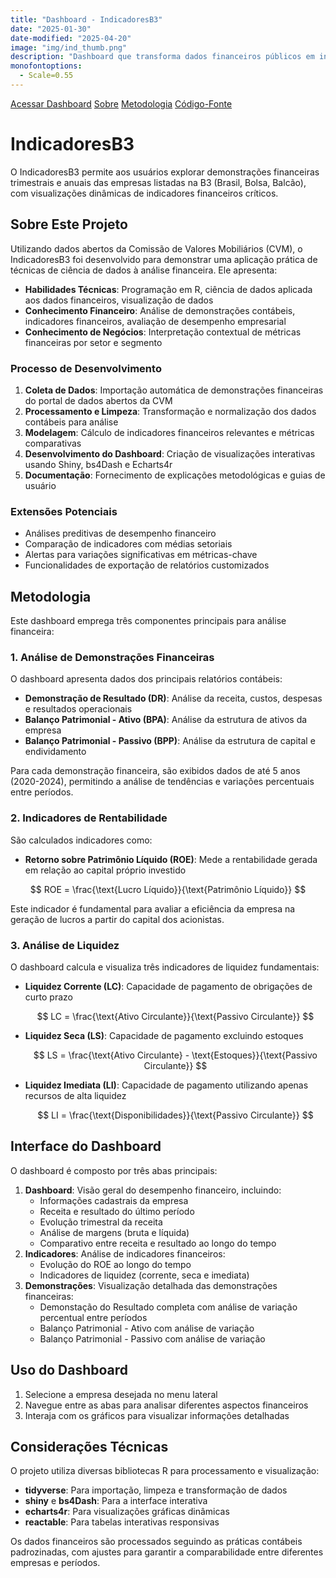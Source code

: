 ```yaml
---
title: "Dashboard - IndicadoresB3"
date: "2025-01-30"
date-modified: "2025-04-20"
image: "img/ind_thumb.png"
description: "Dashboard que transforma dados financeiros públicos em insights através de uma interface interativa."
monofontoptions: 
  - Scale=0.55
---
```


[<i class="bi bi-bar-chart-fill"></i> Acessar Dashboard](https://luc-dasilva.shinyapps.io/indicadoresb3/){.btn .btn-outline-primary .btn role="button"}
[<i class="bi bi-info-circle-fill"></i> Sobre](#sobre-este-projeto){.btn .btn-outline-primary .btn role="button"}
[<i class="bi bi-book-fill"></i> Metodologia](#metodologia){.btn .btn-outline-primary .btn role="button"}
[<i class="bi bi-github"></i> Código-Fonte](https://github.com/luc-dasilva/indicadores_b3){.btn .btn-outline-primary .btn role="button"} 

# IndicadoresB3

O IndicadoresB3 permite aos usuários explorar demonstrações financeiras trimestrais e anuais das empresas listadas na B3 (Brasil, Bolsa, Balcão), com visualizações dinâmicas de indicadores financeiros críticos.

## Sobre Este Projeto

Utilizando dados abertos da Comissão de Valores Mobiliários (CVM), o IndicadoresB3 foi desenvolvido para demonstrar uma aplicação prática de técnicas de ciência de dados à análise financeira. Ele apresenta:

- **Habilidades Técnicas**: Programação em R, ciência de dados aplicada aos dados financeiros, visualização de dados
- **Conhecimento Financeiro**: Análise de demonstrações contábeis, indicadores financeiros, avaliação de desempenho empresarial
- **Conhecimento de Negócios**: Interpretação contextual de métricas financeiras por setor e segmento

### Processo de Desenvolvimento

1. **Coleta de Dados**: Importação automática de demonstrações financeiras do portal de dados abertos da CVM
2. **Processamento e Limpeza**: Transformação e normalização dos dados contábeis para análise
3. **Modelagem**: Cálculo de indicadores financeiros relevantes e métricas comparativas
4. **Desenvolvimento do Dashboard**: Criação de visualizações interativas usando Shiny, bs4Dash e Echarts4r
5. **Documentação**: Fornecimento de explicações metodológicas e guias de usuário

### Extensões Potenciais

- Análises preditivas de desempenho financeiro
- Comparação de indicadores com médias setoriais
- Alertas para variações significativas em métricas-chave
- Funcionalidades de exportação de relatórios customizados

## Metodologia

Este dashboard emprega três componentes principais para análise financeira:

### 1. Análise de Demonstrações Financeiras

O dashboard apresenta dados dos principais relatórios contábeis:

- **Demonstração de Resultado (DR)**: Análise da receita, custos, despesas e resultados operacionais
- **Balanço Patrimonial - Ativo (BPA)**: Análise da estrutura de ativos da empresa
- **Balanço Patrimonial - Passivo (BPP)**: Análise da estrutura de capital e endividamento

Para cada demonstração financeira, são exibidos dados de até 5 anos (2020-2024), permitindo a análise de tendências e variações percentuais entre períodos.

### 2. Indicadores de Rentabilidade

São calculados indicadores como:

- **Retorno sobre Patrimônio Líquido (ROE)**: Mede a rentabilidade gerada em relação ao capital próprio investido

$$
ROE = \frac{\text{Lucro Líquido}}{\text{Patrimônio Líquido}}
$$

Este indicador é fundamental para avaliar a eficiência da empresa na geração de lucros a partir do capital dos acionistas.

### 3. Análise de Liquidez

O dashboard calcula e visualiza três indicadores de liquidez fundamentais:

- **Liquidez Corrente (LC)**: Capacidade de pagamento de obrigações de curto prazo
  
  $$
  LC = \frac{\text{Ativo Circulante}}{\text{Passivo Circulante}}
  $$

- **Liquidez Seca (LS)**: Capacidade de pagamento excluindo estoques
  
  $$
  LS = \frac{\text{Ativo Circulante} - \text{Estoques}}{\text{Passivo Circulante}}
  $$

- **Liquidez Imediata (LI)**: Capacidade de pagamento utilizando apenas recursos de alta liquidez
  
  $$
  LI = \frac{\text{Disponibilidades}}{\text{Passivo Circulante}}
  $$

## Interface do Dashboard

O dashboard é composto por três abas principais:

1. **Dashboard**: Visão geral do desempenho financeiro, incluindo:
   - Informações cadastrais da empresa
   - Receita e resultado do último período
   - Evolução trimestral da receita
   - Análise de margens (bruta e líquida)
   - Comparativo entre receita e resultado ao longo do tempo

2. **Indicadores**: Análise de indicadores financeiros:
   - Evolução do ROE ao longo do tempo
   - Indicadores de liquidez (corrente, seca e imediata)

3. **Demonstrações**: Visualização detalhada das demonstrações financeiras:
   - Demonstação do Resultado completa com análise de variação percentual entre períodos
   - Balanço Patrimonial - Ativo com análise de variação
   - Balanço Patrimonial - Passivo com análise de variação

## Uso do Dashboard

1. Selecione a empresa desejada no menu lateral
2. Navegue entre as abas para analisar diferentes aspectos financeiros
3. Interaja com os gráficos para visualizar informações detalhadas

## Considerações Técnicas

O projeto utiliza diversas bibliotecas R para processamento e visualização:

- **tidyverse**: Para importação, limpeza e transformação de dados
- **shiny** e **bs4Dash**: Para a interface interativa
- **echarts4r**: Para visualizações gráficas dinâmicas
- **reactable**: Para tabelas interativas responsivas

Os dados financeiros são processados seguindo as práticas contábeis padrozinadas, com ajustes para garantir a comparabilidade entre diferentes empresas e períodos.